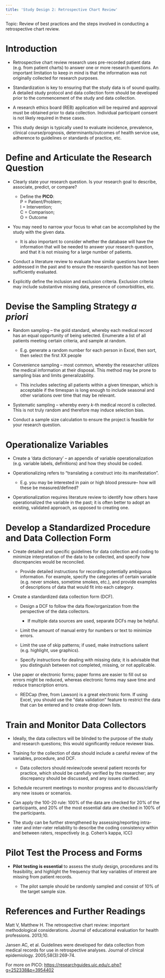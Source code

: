 ```yaml
---
title: 'Study Design 2: Retrospective Chart Review'
---
```


Topic: Review of best practices and the steps involved in conducting a retrospective chart review.


# Introduction

-   Retrospective chart review research uses pre-recorded patient data (e.g. from patient charts) to answer one or more research questions. An important limitation to keep in mind is that the information was not originally collected for research purposes.

-   Standardization is key to ensuring that the study data is of sound quality. A detailed study protocol and data collection form should be developed prior to the commencement of the study and data collection.

-   A research ethics board (REB) application will be required and approval must be obtained prior to data collection. Individual participant consent is not likely required in these cases.

-   This study design is typically used to evaluate incidence, prevalence, clinical course/prognosis, determinants/outcomes of health service use, adherence to guidelines or standards of practice, etc.

# Define and Articulate the Research Question

-   Clearly state your research question. Is your research goal to describe, associate, predict, or compare?

    -   Define the **PICO**: <br>
            P = Patient/Problem; <br>
            I = Intervention; <br>
            C = Comparison; <br>
            O = Outcome <br>

-   You may need to narrow your focus to what can be accomplished by the study with the given data.

    -   It is also important to consider whether the database will have the information that will be needed to answer your research question, and that it is not missing for a large number of patients.

-   Conduct a literature review to evaluate how similar questions have been addressed in the past and to ensure the research question has not been sufficiently evaluated.

-   Explicitly define the inclusion and exclusion criteria. Exclusion criteria may include substantive missing data, presence of comorbidities, etc.

# Devise the Sampling Strategy *a priori*

-   Random sampling -- the gold standard, whereby each medical record has an equal opportunity of being selected. Enumerate a list of all patients meeting certain criteria, and sample at random.

    -   E.g. generate a random number for each person in Excel, then sort, then select the first XX people

-   Convenience sampling -- most common, whereby the researcher utilizes the medical information at their disposal. This method may be prone to sampling bias and limits generalizability.

    -   This includes selecting all patients within a given timespan, which is acceptable if the timespan is long enough to include seasonal and other variations over time that may be relevant.

-   Systematic sampling -- whereby every *k*-th medical record is collected. This is not truly random and therefore may induce selection bias.

-   Conduct a sample size calculation to ensure the project is feasible for your research question.

# Operationalize Variables

-   Create a 'data dictionary' -- an appendix of variable operationalization (e.g. variable labels, definitions) and how they should be coded.

-   Operationalizing refers to "translating a construct into its manifestation".

    -   E.g. you may be interested in pain or high blood pressure-- how will these be measured/defined?

-   Operationalization requires literature review to identify how others have operationalized the variable in the past; it is often better to adopt an existing, validated approach, as opposed to creating one.

# Develop a Standardized Procedure and Data Collection Form

-   Create detailed and specific guidelines for data collection and coding to minimize interpretation of the data to be collected, and specify how discrepancies would be reconciled.

    -   Provide detailed instructions for recording potentially ambiguous information. For example, specify the categories of certain variable (e.g. never smokes, sometime smokes, etc.), and provide examples of descriptions of data that would fit into each category.

-   Create a standardized data collection form (DCF).

    -   Design a DCF to follow the data flow/organization from the perspective of the data collectors.
        -   If multiple data sources are used, separate DCFs may be helpful.

    -   Limit the amount of manual entry for numbers or text to minimize errors.

    -   Limit the use of skip patterns; if used, make instructions salient (e.g. highlight, use graphics).

    -   Specify instructions for dealing with missing data; it is advisable that you distinguish between not completed, missing, or not applicable.

-   Use paper or electronic forms; paper forms are easier to fill out so errors might be reduced, whereas electronic forms may save time and reduce transcription errors.

    -   REDCap (free, from Lawson) is a great electronic form. If using Excel, you should use the "data validation" feature to restrict the data that can be entered and to create drop down lists.

# Train and Monitor Data Collectors

-   Ideally, the data collectors will be blinded to the purpose of the study and research questions; this would significantly reduce reviewer bias.

-   Training for the collection of data should include a careful review of the variables, procedure, and DCF.

    -   Data collectors should review/code several patient records for practice, which should be carefully verified by the researcher; any discrepancy should be discussed, and any issues clarified.

-   Schedule recurrent meetings to monitor progress and to discuss/clarify any new issues or scenarios.

-   Can apply the 100-20 rule: 100% of the data are checked for 20% of the participants, and 20% of the most essential data are checked in 100% of the participants.

-   The study can be further strengthened by assessing/reporting intra-rater and inter-rater reliability to describe the coding consistency within and between raters, respectively (e.g. Cohen's kappa, ICC)

# Pilot Test the Process and Forms

-   **Pilot testing is essential** to assess the study design, procedures and its feasibility, and highlight the frequency that key variables of interest are missing from patient records.

    -   The pilot sample should be randomly sampled and consist of 10% of the target sample size.


# References and Further Readings
Matt V, Matthew H. The retrospective chart review: important methodological considerations. Journal of educational evaluation for health professions. 2013;10.

Jansen AC, et al. Guidelines were developed for data collection from medical records for use in retrospective analyses. Journal of clinical epidemiology. 2005;58(3):269-74.

For more on PICO: <https://researchguides.uic.edu/c.php?g=252338&p=3954402>
